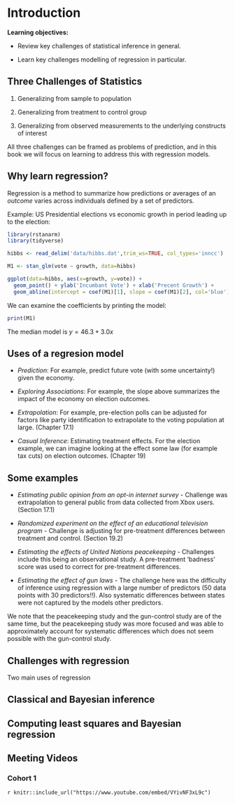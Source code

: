 # Introduction

**Learning objectives:**

- Review key challenges of statistical inference in general.

- Learn key challenges modelling of regression in particular.

## Three Challenges of Statistics

1. Generalizing from sample to population

2. Generalizing from treatment to control group 

3. Generalizing from observed measurements to the underlying constructs of interest 

All three challenges can  be framed as problems of prediction, and in this book we will focus on learning to address this with regression models.

## Why learn regression?

Regression is a method to summarize how predictions or averages of an *outcome* varies across individuals defined by a set of predictors.

Example: US Presidential elections vs economic growth in period leading up to the election:


```r
library(rstanarm)
library(tidyverse)
```

```r
hibbs <- read_delim('data/hibbs.dat',trim_ws=TRUE, col_types='inncc')

```

```r
M1 <- stan_glm(vote ~ growth, data=hibbs)
```

```r
ggplot(data=hibbs, aes(x=growth, y=vote)) +
  geom_point() + ylab('Incumbant Vote') + xlab('Precent Growth') +
  geom_abline(intercept = coef(M1)[1], slope = coef(M1)[2], col='blue')
```

We can examine the coefficients by printing the model:

```r
print(M1)
```

The median model is $y = 46.3 + 3.0x$ 

## Uses of a regresion model

- *Prediction*: For example, predict future vote (with some uncertainty!) given the economy.

- *Exploring Associations*: For example, the slope above summarizes the impact of the economy on election outcomes.

- *Extrapolation*: For example, pre-election polls can be adjusted for factors like party identification to extrapolate to the voting population at large. (Chapter 17.1)

- *Casual Inference*: Estimating treatment effects. For the election example, we can imagine looking at the effect some law (for example tax cuts) on election outcomes. (Chapter 19)

## Some examples

- *Estimating public opinion from an opt-in internet survey* - Challenge was extrapolation to general public from data collected from Xbox users. (Section 17.1)

- *Randomized experiment on the effect of an educational television program* - Challenge is adjusting for pre-treatment differences between treatment and control. (Section 19.2)

- *Estimating the effects of United Nations peacekeeping*  - Challenges include this being an observational study. A pre-treatment 'badness' score was used to correct for pre-treatment differences.

- *Estimating the effect of gun laws* - The challenge here was the difficulty of inference using regression with a
large number of predictors (50 data points with 30 predictors!!).  Also systematic differences between states were not captured by the models other predictors. 
 
We note that the peacekeeping study and the gun-control study are of the same time, but the peacekeeping study was more focused and was able to approximately account for systematic differences which does not seem possible with the gun-control study.

## Challenges with regression

Two main uses of regression

## Classical and Bayesian inference

## Computing least squares and Bayesian regression
 

## Meeting Videos

### Cohort 1

`r knitr::include_url("https://www.youtube.com/embed/VYivNF3xL9c")`

<!--
### Cohort 2

`r knitr::include_url("https://www.youtube.com/embed/URL")`

<details>
<summary> Meeting chat log </summary>

```
LOG
```
</details>
-->
